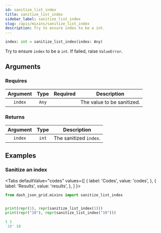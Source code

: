 ```yaml
---
id: sanitize_list_index
title: sanitize_list_index
sidebar_label: sanitize_list_index
slug: /apis/mixins/sanitize_list_index
description: Try to ensure index to be a int.
---
```





<APITopBar type="func" isPrivate={true} source="mixins.sanitize_list_index" />

```python
index: int = sanitize_list_index(index: Any)
```

Try to ensure `index` to be a `int`. If failed, raise `ValueError`.

## Arguments

### Requires

| Argument | Type  |             Required              | <center>Description</center> |
| :------: | :---: | :-------------------------------: | ---------------------------- |
| `index`  | `Any` | <InlineIcon icon={vsiCheckIcon}/> | The value to be sanitized.   |

### Returns

| Argument | Type  | <center>Description</center> |
| :------: | :---: | :--------------------------- |
| `index`  | `int` | The sanitized `index`.       |

## Examples

### <IconObjType type="term"/> Sanitize an index

<Tabs
  defaultValue="codes"
  values={[
    { label: 'Codes', value: 'codes', },
    { label: 'Results', value: 'results', },
  ]
}>

<TabItem value="codes">

```python title="sanitize_an_index.py" showLineNumbers
from dash_json_grid.mixins import sanitize_list_index


print(repr(1), repr(sanitize_list_index(1)))
print(repr("10"), repr(sanitize_list_index("10")))
```

</TabItem>

<TabItem value="results">

```python
1 1
'10' 10
```

</TabItem>

</Tabs>
